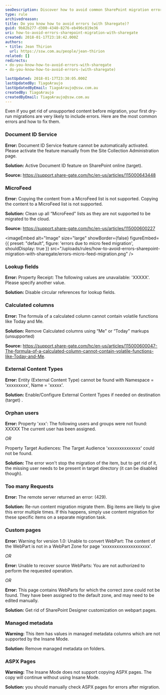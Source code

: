 ```yaml
---
seoDescription: Discover how to avoid common SharePoint migration errors with ShareGate
type: rule
archivedreason:
title: Do you know how to avoid errors (with Sharegate)?
guid: 9b82b277-d300-4340-8276-eb496c819e36
uri: how-to-avoid-errors-sharepoint-migration-with-sharegate
created: 2018-01-17T23:18:42.000Z
authors:
- title: Jean Thirion
  url: https://ssw.com.au/people/jean-thirion
related: []
redirects:
- do-you-know-how-to-avoid-errors-with-sharegate
- do-you-know-how-to-avoid-errors-(with-sharegate)

lastUpdated: 2018-01-17T23:30:05.000Z
lastUpdatedBy: TiagoAraujo
lastUpdatedByEmail: TiagoAraujo@ssw.com.au
createdBy: TiagoAraujo
createdByEmail: TiagoAraujo@ssw.com.au
---
```


Even if you get rid of unsupported content before migration, your first dry-run migrations are very likely to include errors. Here are the most common errors and how to fix them.
### Document ID Service

**Error:** Document ID Service feature cannot be automatically activated. Please activate the feature manually from the Site Collection Administration page.

**Solution:** Active Document ID feature on SharePoint online (target).

**Source:** <https://support.share-gate.com/hc/en-us/articles/115000643448>

### MicroFeed

**Error:** Copying the content from a MicroFeed list is not supported.
Copying the content to a MicroFeed list is not supported.

**Solution:** Clean up all “MicroFeed" lists as they are not supported to be migrated to the cloud.

**Source:** <https://support.share-gate.com/hc/en-us/articles/115000600227>


<imageEmbed
  alt="Image"
  size="large"
  showBorder={false}
  figureEmbed={{
    preset: "default",
    figure: 'errors due to micro feed migration',
    shouldDisplay: true
  }}
  src="/uploads/rules/how-to-avoid-errors-sharepoint-migration-with-sharegate/errors-micro-feed-migration.png"
/>

### Lookup fields

**Error:** Property Receipt: The following values are unavailable: 'XXXXX'. Please specify another value.

**Solution:** Disable circular references for lookup fields.

### Calculated columns

**Error:** The formula of a calculated column cannot contain volatile functions like Today and Me.

**Solution:** Remove Calculated columns using “Me" or “Today" markups (unsupported)

**Source:** <https://support.share-gate.com/hc/en-us/articles/115000600047-The-formula-of-a-calculated-column-cannot-contain-volatile-functions-like-Today-and-Me>.

### External Content Types

**Error:** Entity (External Content Type) cannot be found with Namespace = 'xxxxxxxxx', Name = 'xxxxx'.

**Solution:** Enable/Configure External Content Types if needed on destination (target) .

### Orphan users

**Error:** Property 'xxx': The following users and groups were not found: XXXXX The current user has been assigned.

*OR*

Property Target Audiences: The Target Audience 'xxxxxxxxxxxxxx' could not be found.

**Solution:** The error won't stop the migration of the item, but to get rid of it, the missing user needs to be present in target directory (it can be disabled though).

### Too many Requests

**Error:** The remote server returned an error: (429).

**Solution:** Re-run content migration migrate them. Big items are likely to give this error multiple times. If this happens, simply use content migration for these specific items on a separate migration task.

### Custom pages

**Error:** Warning for version 1.0: Unable to convert WebPart: The content of the WebPart is not in a WebPart Zone for page 'xxxxxxxxxxxxxxxxxxxx'.

*OR*

**Error:** Unable to recover source WebParts: You are not authorized to perform the requested operation.

*OR*

**Error:** This page contains WebParts for which the correct zone could not be found. They have been assigned to the default zone, and may need to be edited manually.

**Solution:** Get rid of SharePoint Designer customization on webpart pages.

### Managed metadata

**Warning:** This item has values in managed metadata columns which are not supported by the Insane Mode.

**Solution:** Remove managed metadata on folders.

### ASPX Pages

**Warning:** The Insane Mode does not support copying ASPX pages. The copy will continue without using Insane Mode.

**Solution:** you should manually check ASPX pages for errors after migration.

